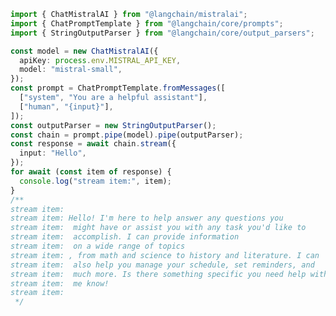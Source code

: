 ```typescript
import { ChatMistralAI } from "@langchain/mistralai";
import { ChatPromptTemplate } from "@langchain/core/prompts";
import { StringOutputParser } from "@langchain/core/output_parsers";

const model = new ChatMistralAI({
  apiKey: process.env.MISTRAL_API_KEY,
  model: "mistral-small",
});
const prompt = ChatPromptTemplate.fromMessages([
  ["system", "You are a helpful assistant"],
  ["human", "{input}"],
]);
const outputParser = new StringOutputParser();
const chain = prompt.pipe(model).pipe(outputParser);
const response = await chain.stream({
  input: "Hello",
});
for await (const item of response) {
  console.log("stream item:", item);
}
/**
stream item:
stream item: Hello! I'm here to help answer any questions you
stream item:  might have or assist you with any task you'd like to
stream item:  accomplish. I can provide information
stream item:  on a wide range of topics
stream item: , from math and science to history and literature. I can
stream item:  also help you manage your schedule, set reminders, and
stream item:  much more. Is there something specific you need help with? Let
stream item:  me know!
stream item:
 */
```
